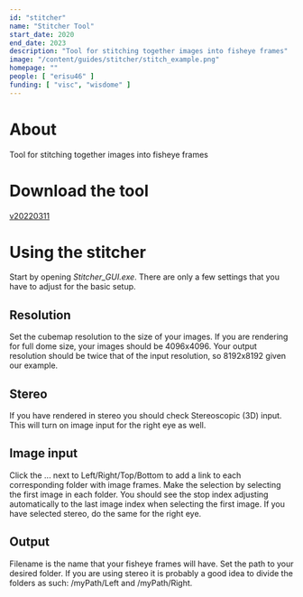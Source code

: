 ```yaml
---
id: "stitcher"
name: "Stitcher Tool"
start_date: 2020
end_date: 2023
description: "Tool for stitching together images into fisheye frames"
image: "/content/guides/stitcher/stitch_example.png"
homepage: ""
people: [ "erisu46" ]
funding: [ "visc", "wisdome" ]
---
```


# About
Tool for stitching together images into fisheye frames

# Download the tool
[v20220311](/content/guides/stitcher/Stitcher20220311.zip)

# Using the stitcher
Start by opening _Stitcher_GUI.exe_. There are only a few settings that you have to adjust for the basic setup.
## Resolution
Set the cubemap resolution to the size of your images. If you are rendering for full dome size, your images should be 4096x4096.
Your output resolution should be twice that of the input resolution, so 8192x8192 given our example.

## Stereo
If you have rendered in stereo you should check Stereoscopic (3D) input. This will turn on image input for the right eye as well.

## Image input
Click the ... next to Left/Right/Top/Bottom to add a link to each corresponding folder with image frames. Make the selection by selecting the first image in each folder.
You should see the stop index adjusting automatically to the last image index when selecting the first image.
If you have selected stereo, do the same for the right eye.

## Output
Filename is the name that your fisheye frames will have. Set the path to your desired folder. If you are using stereo it is probably a good idea to divide the folders as such: /myPath/Left and /myPath/Right. 